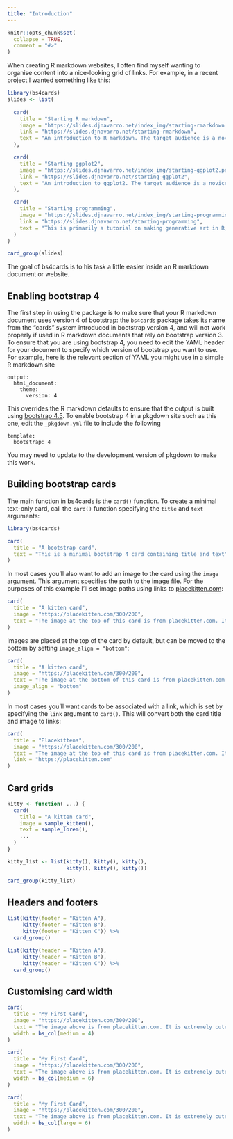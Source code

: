 ```yaml
---
title: "Introduction"
---
```


```r
knitr::opts_chunk$set(
  collapse = TRUE,
  comment = "#>"
)
```

When creating R markdown websites, I often find myself wanting to organise content into a nice-looking grid of links. For example, in a recent project I wanted something like this:

```r
library(bs4cards)
slides <- list(
  
  card(
    title = "Starting R markdown",
    image = "https://slides.djnavarro.net/index_img/starting-rmarkdown.png",
    link = "https://slides.djnavarro.net/starting-rmarkdown",
    text = "An introduction to R markdown. The target audience is a novice R user with no previous experience with markdown."
  ),

  card(
    title = "Starting ggplot2",
    image = "https://slides.djnavarro.net/index_img/starting-ggplot2.png",
    link = "https://slides.djnavarro.net/starting-ggplot2",
    text = "An introduction to ggplot2. The target audience is a novice user with no previous experience with R or ggplot2."
  ),

  card(
    title = "Starting programming",
    image = "https://slides.djnavarro.net/index_img/starting-programming.png",
    link = "https://slides.djnavarro.net/starting-programming",
    text = "This is primarily a tutorial on making generative art in R, but in doing so introduces core programming constructs and data structures. It is assumed the user has some previous experience with ggplot2."
  )
)

card_group(slides)
```

The goal of bs4cards is to his task a little easier inside an R markdown document or website. 


## Enabling bootstrap 4

The first step in using the package is to make sure that your R markdown document uses version 4 of bootstrap: the `bs4cards` package takes its name from the "cards" system introduced in bootstrap version 4, and will not work properly if used in R markdown documents that rely on bootstrap version 3. To ensure that you are using bootstrap 4, you need to edit the YAML header for your document to specify which version of bootstrap you want to use. For example, here is the relevant section of YAML you might use in a simple R markdown site 

```
output:
  html_document:
    theme:
      version: 4
```

This overrides the R markdown defaults to ensure that the output is built using [bootstrap 4.5](https://getbootstrap.com/docs/4.5/getting-started/introduction/). To enable bootstrap 4 in a pkgdown site such as this one, edit the `_pkgdown.yml` file to include the following

```
template:
  bootstrap: 4
```

You may need to update to the development version of pkgdown to make this work.


## Building bootstrap cards

The main function in bs4cards is the `card()` function. To create a minimal text-only card, call the `card()` function specifying the `title` and `text` arguments:

```r
library(bs4cards)

card(
  title = "A bootstrap card", 
  text = "This is a minimal bootstrap 4 card containing title and text"
)
```

In most cases you'll also want to add an image to the card using the `image` argument. This argument specifies the path to the image file. For the purposes of this example I'll set image paths using links to [placekitten.com](https://placekitten.com):

```r
card(
  title = "A kitten card",
  image = "https://placekitten.com/300/200",
  text = "The image at the top of this card is from placekitten.com. It's very cute"
)
```

Images are placed at the top of the card by default, but can be moved to the bottom by setting `image_align = "bottom"`:

```r
card(
  title = "A kitten card",
  image = "https://placekitten.com/300/200",
  text = "The image at the bottom of this card is from placekitten.com. It's still cute",
  image_align = "bottom"
)
```

In most cases you'll want cards to be associated with a link, which is set by specifying the `link` argument to `card()`. This will convert both the card title and image to links:

```r
card(
  title = "Placekittens",
  image = "https://placekitten.com/300/200",
  text = "The image at the top of this card is from placekitten.com. It's very cute",
  link = "https://placekitten.com"
)
```



## Card grids


```r
kitty <- function( ...) {
  card(
    title = "A kitten card",
    image = sample_kitten(),
    text = sample_lorem(),
    ...
  )
}

kitty_list <- list(kitty(), kitty(), kitty(), 
                   kitty(), kitty(), kitty())

card_group(kitty_list)
```


## Headers and footers


```r
list(kitty(footer = "Kitten A"), 
     kitty(footer = "Kitten B"), 
     kitty(footer = "Kitten C")) %>% 
  card_group()
```


```r
list(kitty(header = "Kitten A"), 
     kitty(header = "Kitten B"), 
     kitty(header = "Kitten C")) %>% 
  card_group()
```


## Customising card width


```r
card(
  title = "My First Card",
  image = "https://placekitten.com/300/200",
  text = "The image above is from placekitten.com. It is extremely cute.",
  width = bs_col(medium = 4) 
)

card(
  title = "My First Card",
  image = "https://placekitten.com/300/200",
  text = "The image above is from placekitten.com. It is extremely cute.",
  width = bs_col(medium = 6) 
)

card(
  title = "My First Card",
  image = "https://placekitten.com/300/200",
  text = "The image above is from placekitten.com. It is extremely cute.",
  width = bs_col(large = 6) 
)
```



